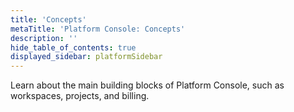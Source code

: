 ```yaml
---
title: 'Concepts'
metaTitle: 'Platform Console: Concepts'
description: ''
hide_table_of_contents: true
displayed_sidebar: platformSidebar
---
```


<TopBlock title={frontMatter.title}>

Learn about the main building blocks of Platform Console, such as workspaces, projects, and billing.

<Subsections depth="4" />

</TopBlock>
